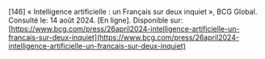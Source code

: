 \[146\]	« Intelligence artificielle : un Français sur deux inquiet », BCG Global. Consulté le: 14 août 2024\. \[En ligne\]. Disponible sur: [https://www.bcg.com/press/26april2024-intelligence-artificielle-un-francais-sur-deux-inquiet](https://www.bcg.com/press/26april2024-intelligence-artificielle-un-francais-sur-deux-inquiet)